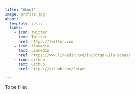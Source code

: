 ```yaml
---
title: "About"
image: profile.jpg
about:
  template: jolla
  links:
    - icon: twitter
      text: Twitter
      href: https://twitter.com
    - icon: linkedin
      text: LinkedIn
      href: https://www.linkedin.com/in/jorge-vila-tomas/
    - icon: github
      text: Github
      href: https://github.com/Jorgvt

---
```


To be filled.